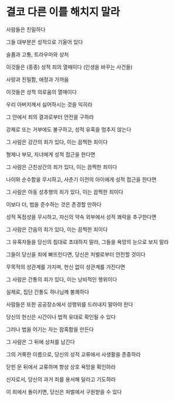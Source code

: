 # 결코 다른 이를 해치지 말라

사람들은 친밀하다

그들 대부분은 성적으로 기울어 있다

슬픔과 고통, 트라우마와 상처

이것들은 (종종) 성적 죄의 열매이다 (인생을 바꾸는 사건들)

사랑과 친밀함, 애정과 가까움

이것들은 성적 의로움의 열매이다

우리 아버지께서 싫어하시는 것을 익히라

그 안에서 죄의 결과로부터 안전을 구하라

강제로 또는 거부에도 불구하고, 성적 유혹을 멈추지 않는다

그 사람은 강간의 죄가 있다, 이는 끔찍한 죄이다

형제나 부모, 자녀에게 성적 접근을 한다면

그 사람은 근친상간의 죄가 있다, 이는 끔찍한 죄이다

나이와 순수함을 무시하고, 사춘기 이전의 아이에게 성적 접근을 한다면

그 사람은 아동 성추행의 죄가 있다, 이는 끔찍한 죄이다

이보다 더, 법을 준수하는 것은 존경할 만하다

성적 독점성을 무시하고, 자신의 약속 외부에서 성적 쾌락을 추구한다면

그 사람은 간음의 죄가 있다, 이는 끔찍한 죄이다

그 유혹자들을 당신의 침대로 초대하지 말라, 그들을 욕망의 눈으로 보지 말라

그들이 당신을 죄에 빠뜨린다면, 당신은 처벌로부터 안전할 것이다

무목적의 성관계를 가지며, 헌신 없이 성관계를 가진다면

그 사람은 간통의 죄가 있다, 이는 낭비적인 행위이다

실제로, 집단 간통도 하나님께 불쾌하다

사람들은 또한 공공장소에서 성행위를 드러내지 말아야 한다

당신의 헌신은 시간이나 법적 유대로 확인될 수 있다

그러나 법을 어기는 자는 참혹함을 만든다

그 사람은 그 뒤에 상처를 남긴다

그의 거룩한 이름으로, 당신의 성적 교류에서 사생활을 존중하라

닫힌 문 뒤에서 교류하며 항상 상호 욕망을 확인하라

신자로서, 당신의 과거 죄를 용서해 달라고 기도하라

이 죄에서 돌이키면, 당신은 처벌에서 구원받을 수 있다